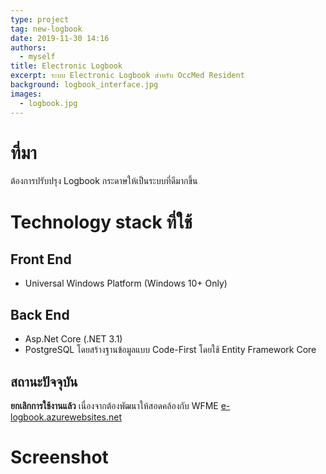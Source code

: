 ```yaml
---
type: project
tag: new-logbook
date: 2019-11-30 14:16
authors: 
  - myself
title: Electronic Logbook
excerpt: ระบบ Electronic Logbook สำหรับ OccMed Resident
background: logbook_interface.jpg
images:
  - logbook.jpg
---
```



# ที่มา

ต้องการปรับปรุง Logbook กระดาษให้เป็นระบบที่ดีมากขึ้น

# Technology stack ที่ใช้
## Front End

- Universal Windows Platform (Windows 10+ Only)

## Back End

- Asp.Net Core (.NET 3.1)
- PostgreSQL โดยสร้างฐานข้อมูลแบบ Code-First โดยใช้ Entity Framework Core

## สถานะปัจจุบัน

**ยกเลิกการใช้งานแล้ว** เนื่องจากต้องพัฒนาให้สอดคล้องกับ WFME
[e-logbook.azurewebsites.net](https://e-logbook.azurewebsites.net/)

# Screenshot

<MDXImage name="logbook.jpg" caption="หน้าตาการใช้งาน" />

